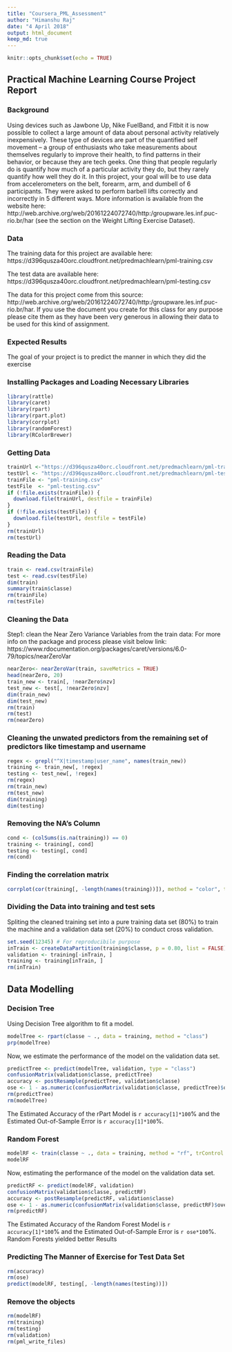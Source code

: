 ```yaml
---
title: "Coursera_PML_Assessment"
author: "Himanshu Raj"
date: "4 April 2018"
output: html_document
keep_md: true
---
```


```r
knitr::opts_chunk$set(echo = TRUE)
```

## Practical Machine Learning Course Project Report

### Background

Using devices such as Jawbone Up, Nike FuelBand, and Fitbit it is now possible to collect a large amount of data about personal activity relatively inexpensively. These type of devices are part of the quantified self movement – a group of enthusiasts who take measurements about themselves regularly to improve their health, to find patterns in their behavior, or because they are tech geeks. One thing that people regularly do is quantify how much of a particular activity they do, but they rarely quantify how well they do it. In this project, your goal will be to use data from accelerometers on the belt, forearm, arm, and dumbell of 6 participants. They were asked to perform barbell lifts correctly and incorrectly in 5 different ways. More information is available from the website here: http://web.archive.org/web/20161224072740/http:/groupware.les.inf.puc-rio.br/har (see the section on the Weight Lifting Exercise Dataset).

### Data

The training data for this project are available here:
https://d396qusza40orc.cloudfront.net/predmachlearn/pml-training.csv

The test data are available here:
https://d396qusza40orc.cloudfront.net/predmachlearn/pml-testing.csv

The data for this project come from this source: http://web.archive.org/web/20161224072740/http:/groupware.les.inf.puc-rio.br/har. If you use the document you create for this class for any purpose please cite them as they have been very generous in allowing their data to be used for this kind of assignment.

### Expected Results

The goal of your project is to predict the manner in which they did the exercise


### Installing Packages and Loading Necessary Libraries
```r
library(rattle)
library(caret)
library(rpart)
library(rpart.plot)
library(corrplot)
library(randomForest)
library(RColorBrewer)
```


### Getting Data
```r
trainUrl <-"https://d396qusza40orc.cloudfront.net/predmachlearn/pml-training.csv"
testUrl <- "https://d396qusza40orc.cloudfront.net/predmachlearn/pml-testing.csv"
trainFile <- "pml-training.csv"
testFile  <- "pml-testing.csv"
if (!file.exists(trainFile)) {
  download.file(trainUrl, destfile = trainFile)
}
if (!file.exists(testFile)) {
  download.file(testUrl, destfile = testFile)
}
rm(trainUrl)
rm(testUrl)
```

### Reading the Data

```r
train <- read.csv(trainFile)
test <- read.csv(testFile)
dim(train)
summary(train$classe)
rm(trainFile)
rm(testFile)
```

### Cleaning the Data

Step1:  clean the Near Zero Variance Variables from the train data:
For more info on the package and process please visit below link: https://www.rdocumentation.org/packages/caret/versions/6.0-79/topics/nearZeroVar

```r
nearZero<- nearZeroVar(train, saveMetrics = TRUE)
head(nearZero, 20)
train_new <- train[, !nearZero$nzv]
test_new <- test[, !nearZero$nzv]
dim(train_new)
dim(test_new)
rm(train)
rm(test)
rm(nearZero)
```

### Cleaning the unwated predictors from the remaining set of predictors like timestamp and username

```r
regex <- grepl("^X|timestamp|user_name", names(train_new))
training <- train_new[, !regex]
testing <- test_new[, !regex]
rm(regex)
rm(train_new)
rm(test_new)
dim(training)
dim(testing)
```

### Removing the NA's Column

```r
cond <- (colSums(is.na(training)) == 0)
training <- training[, cond]
testing <- testing[, cond]
rm(cond)
```

### Finding the correlation matrix

```r
corrplot(cor(training[, -length(names(training))]), method = "color", tl.cex = 0.5)
```

### Dividing the Data into training and test sets
Spliting the cleaned training set into a pure training data set (80%) to train the machine and a validation data set (20%) to conduct cross validation.

```r
set.seed(12345) # For reproducibile purpose
inTrain <- createDataPartition(training$classe, p = 0.80, list = FALSE)
validation <- training[-inTrain, ]
training <- training[inTrain, ]
rm(inTrain)
```

## Data Modelling 

### Decision Tree
Using Decision Tree algorithm to fit a model.

```r
modelTree <- rpart(classe ~ ., data = training, method = "class")
prp(modelTree)
```

Now, we estimate the performance of the model on the validation data set.

```r
predictTree <- predict(modelTree, validation, type = "class")
confusionMatrix(validation$classe, predictTree)
accuracy <- postResample(predictTree, validation$classe)
ose <- 1 - as.numeric(confusionMatrix(validation$classe, predictTree)$overall[1])
rm(predictTree)
rm(modelTree)
```

The Estimated Accuracy of the rPart Model is `r accuracy[1]*100`% and the Estimated Out-of-Sample Error is `r accuracy[1]*100`%.

### Random Forest

```r
modelRF <- train(classe ~ ., data = training, method = "rf", trControl = trainControl(method = "cv", 5), ntree = 250)
modelRF
```

Now, estimating the performance of the model on the validation data set.

```r
predictRF <- predict(modelRF, validation)
confusionMatrix(validation$classe, predictRF)
accuracy <- postResample(predictRF, validation$classe)
ose <- 1 - as.numeric(confusionMatrix(validation$classe, predictRF)$overall[1])
rm(predictRF)
```

The Estimated Accuracy of the Random Forest Model is `r accuracy[1]*100`% and the Estimated Out-of-Sample Error is `r ose*100`%.
Random Forests yielded better Results

### Predicting The Manner of Exercise for Test Data Set

```r
rm(accuracy)
rm(ose)
predict(modelRF, testing[, -length(names(testing))])
```

### Remove the objects

```r
rm(modelRF)
rm(training)
rm(testing)
rm(validation)
rm(pml_write_files)
```
